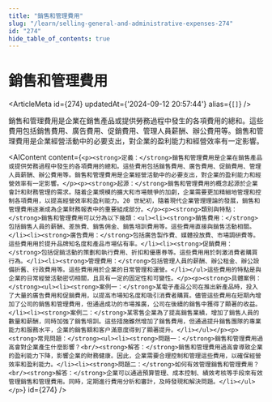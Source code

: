 ```yaml
---
title: "銷售和管理費用"
slug: "/learn/selling-general-and-administrative-expenses-274"
id: "274"
hide_table_of_contents: true
---
```



# 銷售和管理費用

<ArticleMeta id={274} updatedAt={'2024-09-12 20:57:44'} alias={`[]`} />
<div className='border-solid border-b border-t-0 my-4 border-[var(--ifm-color-gray-300)]' />

銷售和管理費用是企業在銷售產品或提供勞務過程中發生的各項費用的總和。這些費用包括銷售費用、廣告費用、促銷費用、管理人員薪酬、辦公費用等。銷售和管理費用是企業經營活動中的必要支出，對企業的盈利能力和經營效率有一定影響。

<AIContent content={`<p><strong>定義：</strong>銷售和管理費用是企業在銷售產品或提供勞務過程中發生的各項費用的總和。這些費用包括銷售費用、廣告費用、促銷費用、管理人員薪酬、辦公費用等。銷售和管理費用是企業經營活動中的必要支出，對企業的盈利能力和經營效率有一定影響。</p><p><strong>起源：</strong>銷售和管理費用的概念起源於企業會計和財務管理的需求。隨着企業規模的擴大和市場競爭的加劇，企業需要更加精細地管理和控制各項費用，以提高經營效率和盈利能力。20 世紀初，隨着現代企業管理理論的發展，銷售和管理費用逐漸成為企業財務報表中的重要組成部分。</p><p><strong>類別與特點：</strong>銷售和管理費用可以分為以下幾類：<ul><li><strong>銷售費用：</strong>包括銷售人員的薪酬、差旅費、銷售佣金、銷售培訓費用等。這些費用直接與銷售活動相關。</li><li><strong>廣告費用：</strong>包括廣告製作費、媒體投放費、市場調研費等。這些費用用於提升品牌知名度和產品市場佔有率。</li><li><strong>促銷費用：</strong>包括促銷活動的策劃和執行費用、折扣和優惠券等。這些費用用於刺激消費者購買行為。</li><li><strong>管理費用：</strong>包括管理人員的薪酬、辦公租金、辦公設備折舊、行政費用等。這些費用用於企業的日常管理和運營。</li></ul>這些費用的特點是與企業的日常經營活動密切相關，且具有一定的固定性和可變性。</p><p><strong>具體案例：</strong><ul><li><strong>案例一：</strong>某電子產品公司在推出新產品時，投入了大量的廣告費用和促銷費用，以提高市場知名度和吸引消費者購買。儘管這些費用在短期內增加了公司的銷售和管理費用，但通過成功的市場推廣，公司在後續的銷售中獲得了顯著的收益。</li><li><strong>案例二：</strong>某零售企業為了提高銷售業績，增加了銷售人員的數量和薪酬，同時加強了銷售培訓。這些措施雖然增加了銷售費用，但通過提升銷售團隊的專業能力和服務水平，企業的銷售額和客户滿意度得到了顯著提升。</li></ul></p><p><strong>常見問題：</strong><ul><li><strong>問題一：</strong>銷售和管理費用過高會對企業產生什麼影響？<br/><strong>解答：</strong>銷售和管理費用過高會導致企業的盈利能力下降，影響企業的財務健康。因此，企業需要合理控制和管理這些費用，以確保經營效率和盈利能力。</li><li><strong>問題二：</strong>如何有效管理銷售和管理費用？<br/><strong>解答：</strong>企業可以通過預算管理、成本控制、績效考核等手段來有效管理銷售和管理費用。同時，定期進行費用分析和審計，及時發現和解決問題。</li></ul></p>`} id={274} />
